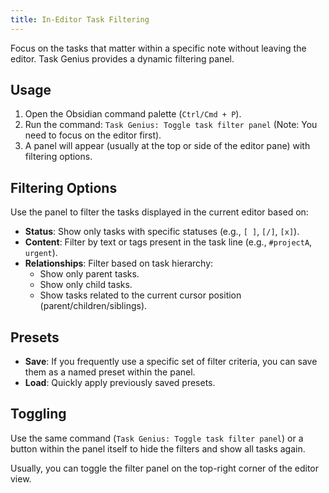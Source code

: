 ```yaml
---
title: In-Editor Task Filtering
---
```


Focus on the tasks that matter within a specific note without leaving the editor. Task Genius provides a dynamic filtering panel.

## Usage

1.  Open the Obsidian command palette (`Ctrl/Cmd + P`).
2.  Run the command: `Task Genius: Toggle task filter panel` (Note: You need to focus on the editor first).
3.  A panel will appear (usually at the top or side of the editor pane) with filtering options.

## Filtering Options

Use the panel to filter the tasks displayed in the current editor based on:

- **Status**: Show only tasks with specific statuses (e.g., `[ ]`, `[/]`, `[x]`).
- **Content**: Filter by text or tags present in the task line (e.g., `#projectA`, `urgent`).
- **Relationships**: Filter based on task hierarchy:
  - Show only parent tasks.
  - Show only child tasks.
  - Show tasks related to the current cursor position (parent/children/siblings).

## Presets

- **Save**: If you frequently use a specific set of filter criteria, you can save them as a named preset within the panel.
- **Load**: Quickly apply previously saved presets.

## Toggling

Use the same command (`Task Genius: Toggle task filter panel`) or a button within the panel itself to hide the filters and show all tasks again.

Usually, you can toggle the filter panel on the top-right corner of the editor view.
